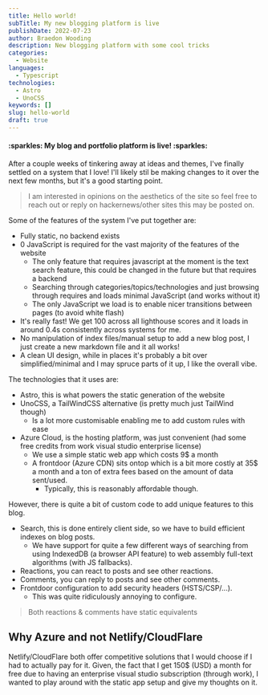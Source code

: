```yaml
---
title: Hello world!
subTitle: My new blogging platform is live
publishDate: 2022-07-23
author: Braedon Wooding
description: New blogging platform with some cool tricks
categories:
  - Website
languages:
  - Typescript
technologies:
  - Astro
  - UnoCSS
keywords: []
slug: hello-world
draft: true
---
```

<h4 text-center> :sparkles: My blog and portfolio platform is live! :sparkles: </h4>

After a couple weeks of tinkering away at ideas and themes, I've finally settled on a system that I love!  I'll likely stil be making changes to it over the next few months, but it's a good starting point.

> I am interested in opinions on the aesthetics of the site so feel free to reach out or reply on hackernews/other sites this may be posted on.

Some of the features of the system I've put together are:

- Fully static, no backend exists
- 0 JavaScript is required for the vast majority of the features of the website
  - The only feature that requires javascript at the moment is the text search feature, this could be changed in the future but that requires a backend
  - Searching through categories/topics/technologies and just browsing through requires and loads minimal JavaScript (and works without it)
  - The only JavaScript we load is to enable nicer transitions between pages (to avoid white flash)
- It's really fast!  We get 100 across all lighthouse scores and it loads in around 0.4s consistently across systems for me.
- No manipulation of index files/manual setup to add a new blog post, I just create a new markdown file and it all works!
- A clean UI design, while in places it's probably a bit over simplified/minimal and I may spruce parts of it up, I like the overall vibe.

The technologies that it uses are:

- Astro, this is what powers the static generation of the website
- UnoCSS, a TailWindCSS alternative (is pretty much just TailWind though)
  - Is a lot more customisable enabling me to add custom rules with ease
- Azure Cloud, is the hosting platform, was just convenient (had some free credits from work visual studio enterprise license)
  - We use a simple static web app which costs 9$ a month
  - A frontdoor (Azure CDN) sits ontop which is a bit more costly at 35$ a month and a ton of extra fees based on the amount of data sent/used.
    - Typically, this is reasonably affordable though.

However, there is quite a bit of custom code to add unique features to this blog.

- Search, this is done entirely client side, so we have to build efficient indexes on blog posts.
  - We have support for quite a few different ways of searching from using IndexedDB (a browser API feature) to web assembly full-text algorithms (with JS fallbacks).
- Reactions, you can react to posts and see other reactions.
- Comments, you can reply to posts and see other comments.
- Frontdoor configuration to add security headers (HSTS/CSP/...).
  - This was quite ridiculously annoying to configure.

> Both reactions & comments have static equivalents

## Why Azure and not Netlify/CloudFlare

Netlify/CloudFlare both offer competitive solutions that I would choose if I had to actually pay for it.  Given, the fact that I get 150$ (USD) a month for free due to having an enterprise visual studio subscription (through work), I wanted to play around with the static app setup and give my thoughts on it.

